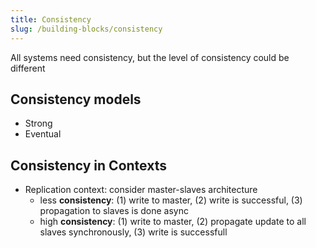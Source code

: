 ```yaml
---
title: Consistency
slug: /building-blocks/consistency
---
```


All systems need consistency, but the level of consistency could be different

## Consistency models

- Strong
- Eventual

## Consistency in Contexts

- Replication context: consider master-slaves architecture
  - less **consistency**: (1) write to master, (2) write is successful, (3) propagation to slaves is done async
  - high **consistency**: (1) write to master, (2) propagate update to all slaves synchronously, (3) write is successfull
